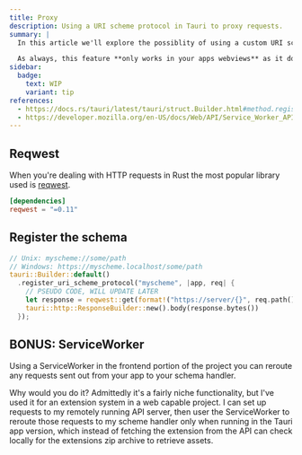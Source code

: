 ```yaml
---
title: Proxy
description: Using a URI scheme protocol in Tauri to proxy requests.
summary: |
  In this article we'll explore the possiblity of using a custom URI scheme protocol in Tauri to proxy requests. And as an added bonus we'll also look at how you can add a ServiceWorker to effectively reroute any request to your own handlers.

  As always, this feature **only works in your apps webviews** as it does not get registered to the system, just to your webviews.
sidebar:
  badge:
    text: WIP
    variant: tip
references:
  - https://docs.rs/tauri/latest/tauri/struct.Builder.html#method.register_uri_scheme_protocol
  - https://developer.mozilla.org/en-US/docs/Web/API/Service_Worker_API
---
```


## Reqwest

When you're dealing with HTTP requests in Rust the most popular library used is [reqwest](https://crates.io/crates/reqwest).

```toml
[dependencies]
reqwest = "=0.11"
```

## Register the schema

```rust
// Unix: myscheme://some/path
// Windows: https://myscheme.localhost/some/path
tauri::Builder::default()
  .register_uri_scheme_protocol("myscheme", |app, req| {
    // PSEUDO CODE, WILL UPDATE LATER
    let response = reqwest::get(format!("https://server/{}", req.path()));
    tauri::http::ResponseBuilder::new().body(response.bytes())
  });
```

## BONUS: ServiceWorker

Using a ServiceWorker in the frontend portion of the project you can reroute any requests sent out from your app to your schema handler.

Why would you do it? Admittedly it's a fairly niche functionality, but I've used it for an extension system in a web capable project. I can set up requests to my remotely running API server, then user the ServiceWorker to reroute those requests to my scheme handler only when running in the Tauri app version, which instead of fetching the extension from the API can check locally for the extensions zip archive to retrieve assets.
